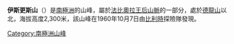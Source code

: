 {{Coord|71|32|S|35|36|E|source:GNIS|display=title}}

'''伊斯更斯山'''（{{lang-de|Mount Eyskens}}）是[[南極洲|南極洲]]的山峰，屬於[[法比奧拉王后山脈|法比奧拉王后山脈]]的一部分，處於[[德龍山|德龍山]]以北，海拔高度2,300米，該山峰在1960年10月7日由[[比利時|比利時]]探險隊發現。

{{Antarctica-geo-stub}}
[[Category:南極洲山峰|Category:南極洲山峰]]
